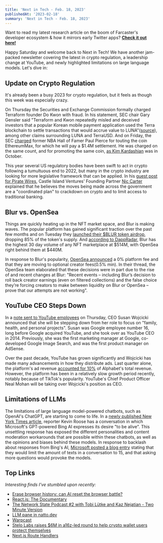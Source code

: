 ```yaml
---
title: 'Next in Tech - Feb. 18, 2023'
publishedAt: '2023-02-18'
summary: 'Next in Tech - Feb. 18, 2023'
---
```


Want to read my latest research article on the boom of Farcaster's developer ecosystem & how it mirrors early Twitter apps? **[Check it out here!](https://dylsteck.substack.com/p/the-boom-of-farcasters-developer-community)**

Happy Saturday and welcome back to Next in Tech! We have another jam-packed newsletter covering the latest in crypto regulation, a leadership change at YouTube, and newly highlighted limitations on large language models. Let's dive in:

## Update on Crypto Regulation

It's already been a busy 2023 for crypto regulation, but it feels as though this week was especially crazy. 

On Thursday the Securities and Exchange Commission formally charged Terraform founder Do Kwon with fraud. In his statement, SEC chair Gary Gensler said "Terraform and Kwon repeatedly misled and deceived investors that a popular Korean mobile payment application used the Terra blockchain to settle transactions that would accrue value to LUNA"([source](https://www.sec.gov/news/press-release/2023-32#:~:text=%22We%20allege%20that%20Terraform%20and,said%20SEC%20Chair%20Gary%20Gensler.)), among other claims surrounding LUNA and TerraUSD. And on Friday, the SEC [charged](https://www.sec.gov/news/press-release/2023-34) former NBA Hall of Famer Paul Pierce for touting the coin EthereumMax, for which he will pay a $1.4M settlement. He was charged on the same count, and for promoting the same coin, [as Kim Kardashian](https://www.sec.gov/news/press-release/2022-183?utm_medium=email&utm_source=govdelivery) was in October. 

This year several US regulatory bodies have been swift to act in crypto following a tumultuous end to 2022, but many in the crypto industry are looking for more legislative framework that can be applied. In his [guest post for Pirate Wires](https://www.piratewires.com/p/crypto-choke-point), Castle Island Ventures' Founding Partner [Nic Carter](https://twitter.com/nic__carter) explained that he believes the moves being made across the government are a "coordinated plan" to crackdown on crypto and to limit access to traditional banking. 

## Blur vs. OpenSea

Things are quickly heating up in the NFT market space, and Blur is making waves. The popular platform has gained significant traction over the past few months and on Tuesday they [launched their $BLUR token airdrop](https://www.coinspeaker.com/nft-blur-token-airdrop/), dropping 85% of the token's supply. And [according to DappRadar](https://dappradar.com/nft/marketplaces), Blur has the highest 30 day volume of any NFT marketplace at $514M, with OpenSea right behind them at $440M. 

In response to Blur's popularity, [OpenSea announced](https://twitter.com/opensea/status/1626682043655507969) a 0% platform fee and that they are moving to optional creator fees(0.5% min). In their thread, the OpenSea team elaborated that these decisions were in part due to the rise of and recent changes at Blur: "Recent events – including Blur’s decision to roll back creator earnings (even on filtered collections) and the false choice they’re forcing creators to make between liquidity on Blur or OpenSea – prove that our attempts are not working".

## YouTube CEO Steps Down

In a [note sent to YouTube employees](https://blog.youtube/inside-youtube/a-personal-update-from-susan/) on Thursday, CEO Susan Wojcicki announced that she will be stepping down from her role to focus on "family, health, and personal projects". Susan was Google employee number 16, long before Google acquired YouTube, and she took over as YouTube CEO in 2014. Previously, she was the first marketing manager at Google, co-developed Google Image Search, and was the first product manager on AdSense.

Over the past decade, YouTube has grown significantly and Wojcicki has made many advancements in how they distribute ads. Last quarter alone, the platform's ad revenue [accounted for 10%](https://abc.xyz/investor/static/pdf/2022Q4_alphabet_earnings_release.pdf?cache=9de1a6b) of Alphabet's total revenue. However, the platform has been in a relatively slow growth period recently, notably because of TikTok's popularity. YouTube's Chief Product Officer Neal Mohan will be taking over Wojcicki's position as CEO.

## Limitations of LLMs

The limitations of large language model-powered chatbots, such as OpenAI's ChatGPT, are starting to come to life. In a [newly published New York Times article](https://www.nytimes.com/2023/02/16/technology/bing-chatbot-microsoft-chatgpt.html), reporter Kevin Roose has a conversation in which Microsoft's GPT-powered Bing AI expresses its desire "to be alive". This unsettling response has exposed the different personalities and content moderation workarounds that are possible within these chatbots, as well as the opinions and biases behind these models. In response to backlash about responses from Bing's AI, [Microsoft posted a blog entry](https://blogs.bing.com/search/february-2023/The-new-Bing-Edge-%E2%80%93-Learning-from-our-first-week) stating that they would limit the amount of texts in a conversation to 15, and that asking more questions would provoke the models. 

## Top Links

_Interesting finds I’ve stumbled upon recently:_

- [Erase browser history: can AI reset the browser battle?](https://podcasts.apple.com/us/podcast/erase-browser-history-can-ai-reset-the-browser-battle/id1011668648?i=1000599519632)
- [React.js: The Documentary](https://www.youtube.com/watch?v=8pDqJVdNa44&feature=youtu.be)
- [The Network State Podcast #2 with Tobi Lütke and Kaz Nejatian - Two Minute Version](https://twitter.com/balajis/status/1626820168990220288)
- [LLM pane in natto.dev](https://twitter.com/_paulshen/status/1625196884313907203)
- [Warpcast](https://warpcast.com)
- [Stelo Labs raises $6M in a16z-led round to help crypto wallet users protect themselves](https://techcrunch.com/2023/02/16/stelo-labs-raises-6m-in-a16z-led-round-to-help-crypto-wallet-users-protect-themselves/)
- [Next.js Route Handlers](https://beta.nextjs.org/docs/routing/route-handlers)
